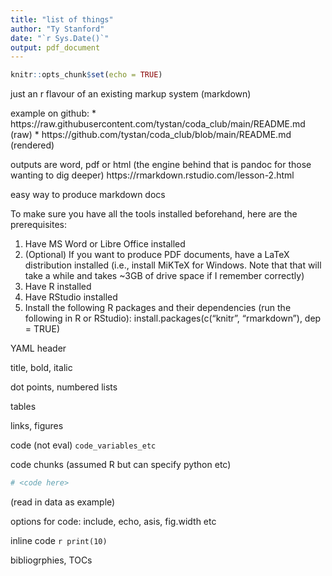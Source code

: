 ```yaml
---
title: "list of things"
author: "Ty Stanford"
date: "`r Sys.Date()`"
output: pdf_document
---
```


```r
knitr::opts_chunk$set(echo = TRUE)
```

just an r flavour of an existing markup system (markdown)

example on github:
* https://raw.githubusercontent.com/tystan/coda_club/main/README.md (raw)
* https://github.com/tystan/coda_club/blob/main/README.md (rendered)

outputs are word, pdf or html (the engine behind that is pandoc for those wanting to dig deeper)
https://rmarkdown.rstudio.com/lesson-2.html

############# easy way to produce markdown docs ###############

To make sure you have all the tools installed beforehand, here are the prerequisites:

1. Have MS Word or Libre Office installed
2. (Optional) If you want to produce PDF documents, have a LaTeX distribution installed (i.e., install MiKTeX for Windows. Note that that will take a while and takes ~3GB of drive space if I remember correctly)
3. Have R installed
4. Have RStudio installed
5. Install the following R packages and their dependencies (run the following in R or RStudio):
        install.packages(c("knitr", "rmarkdown"), dep = TRUE)



YAML header

title, bold, italic

dot points, numbered lists

tables

links, figures

code (not eval) `code_variables_etc`

code chunks (assumed R but can specify python etc)
```R
# <code here>
```
(read in data as example)

options for code: include, echo, asis, fig.width etc

inline code `r print(10)`

bibliogrphies, TOCs

<!-- commenting -->



